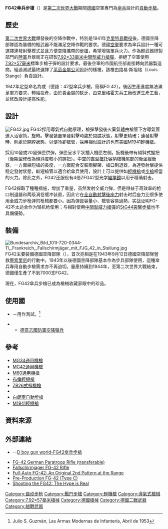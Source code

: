 {{noteTA
|G1=軍事
|G2=長度單位
|G3=Firearms
}}
{{Infobox Weapon
|name= FG42<br />{{lang|de|Fallschirmjägergewehr 42}}
|image= [[File:Rifle_FG42_model_2.jpg|250px]] [[File:Mitrailleuse-p1030118.jpg|250px]]
|image_size= 
|caption= FG42 E型（上）；FG42 G型（下）
|origin= {{flag|Nazi Germany}}
|type=[[自動步槍|自動步槍]]<br>[[戰鬥步槍|戰鬥步槍]]<br>[[狙擊步槍|狙擊步槍]]<br>[[卡賓槍|卡賓槍]]<br>[[輕機槍|輕機槍]]
<!-- Type selection -->
|is_ranged=yes
|is_bladed=
|is_explosive=
|is_artillery=
|is_vehicle=
<!-- Service history -->
|service= 1942－1945年
|used_by=[[納粹德國|納粹德國]]
|wars= [[第二次世界大战|第二次世界大战]]<br/>[[德蘇戰爭|德蘇戰爭]]<br/>[[越南戰爭|越南戰爭]]
<!-- Production history -->
|designer= 路易·斯坦格<br />（{{lang|en|Louis Stange}}）
|design_date=1942年
|manufacturer=[[萊茵金屬|萊茵金屬]]<br/>{{tsl|de|Krieghoff|克里格霍夫|克里格霍夫公司}}
|production_date=1942年
|number= 2,000把（I型），<br />4,397把（陸軍）
|variants= E型、G型
<!-- General specifications -->
|weight= 4.2公斤（E型），<br />4.95公斤(G型）
|length= 945毫米（E型），<br />975毫米（G型）
|part_length= 500毫米（19.7寸）
|crew=
<!-- Ranged weapon specifications --> 
|cartridge= [[7.92×57mm毛瑟|7.92×57毫米]] 
|action= [[氣動式_(槍械)|長行程活塞氣動式]]<br>[[轉拴式槍栓|轉拴式槍栓]]<br>[[開放式槍栓|開放式槍栓]]／閉鎖式槍栓
|mode= 半自動、全自動，可選射
|rate= 900發／分鐘（E型）<br /> 600發／分鐘（G型）
|velocity= 761米／每秒
|range= 550米
|max_range= 
|feed= 10或20發[[彈匣|彈匣]]
|sights= 機械照門，<br />ZFG42瞄準鏡（E型及G型）}}

'''FG42傘兵步槍'''（{{lang|de|Fallschirmjägergewehr 42}}）是[[第二次世界大戰|第二次世界大戰]]期間[[德國|德國]]空軍專門為[[傘兵|傘兵]]設計的[[自動步槍|自動步槍]]。

== 歷史 ==
[[第二次世界大戰|第二次世界大戰]]爆發後的空降作戰中，特別是1941年[[克里特島戰役|克里特島戰役]]後，德國空降部隊認為裝備的輕武器不能滿足空降作戰的要求。德國[[空軍|空軍]]要求為傘兵設計一種可選擇連發射擊模式並且方便空降攜帶的[[步槍|步槍]]，希望增強單兵火力。作為輕武器研製部門的[[陸軍|陸軍]]兵器局正在研製[[7.92×33mm_Kurz|7.92×33毫米]][[中間型威力槍彈|中間型威力槍彈]]，拒絕了空軍使用[[7.92×57mm毛瑟|7.92×57毫米]]標準步槍子彈的設計要求。最後空軍的帝國航空部直接轉向武器製造商。經過測試最終選擇了[[萊茵金屬|萊茵金屬公司]]設計的樣槍，該槍由路易·斯坦格（Louis Stange）負責設計。

1942年定型命名為{{lang|de|Fallschirmjägergewehr 42}}或{{lang|de|Fallschirmjäger-Gewehr 42}}（德語：42型傘兵步槍，簡稱FG 42）。後因生產進度無法滿足軍方要求，轉給{{tsl|de|Krieghoff|克里格霍夫|克里格霍夫公司}}投產，由於貴金屬的缺乏，由克里格霍夫兵工廠改進生產工藝，並修改設計提高性能。

== 設計 ==
[[File:FG42.jpg|thumb]]
FG42採用導氣式自動原理，槍彈擊發後火藥氣體由槍管下方導氣管進入活塞筒，旋轉{{Link-en|閉鎖式槍栓|Closed bolt}}。擊發裝置單發射擊時處於閉膛狀態，射擊更精確；連發射擊時，則處於開膛狀態，以便冷卻槍管，採用相似設計的也有美國[[M1941輕機槍|M1941輕機槍]]。

採用10發或20發彈匣供彈，彈匣呈水平狀插入機匣左側。扳機後帶有傾斜式握把（後期型修改為傾斜度較小的握把）。中空的直型[[槍托|槍托]]容納槍機尾部的後坐緩衝器，一方面縮短槍的長度，一方面配合安裝兩腳架、槍口制退器，為連發射擊提供穩定發射狀態，較短槍管以適合給傘兵使用，設計上可以提供如[[輕機槍|輕機槍]]或[[步槍|步槍]]相當的火力。除此之外，FG42还服役有4倍ZFG42型光学[[瞄準鏡|瞄準鏡]]以用于精确射击。

FG42採取了種種措施，增加了重量，虽然发射全威力弹，但是得益于高效率的枪口制退器和两级涡卷缓冲装置，因此它在[[自動火器|全自動射擊]][[後座力|後座力]]射击时后座力比很多使用全威力步枪弹的枪械都要小。因為彈匣容量小、槍管容易過熱，实战证明FG-42不太适合作为轻机枪使用；与相對使用[[中間型威力槍彈|中間型威力槍彈]]的[[StG44突擊步槍|StG44突擊步槍]]也不具備優勢。

== 裝備 ==
[[File:Bundesarchiv_Bild_101I-720-0344-11,_Frankreich,_Fallschirmjäger_mit_FJG_42_in_Stellung.jpg|thumb]]
FG42主要裝備德國空降部隊（{{lang|de|Fallschirmjäger}}），首次亮相是在1943年9月12日德國空降部隊營救[[墨索里尼|墨索里尼]]的行動中。1943年以後德國空降部隊基本作為步兵部隊使用，這種傘兵專用自動步槍需求亦不再迫切。量產持續到1944年，至第二次世界大戰結束，德國僅生產了不到7000支FG42。

現在，FG42傘兵步槍已成為槍械收藏家眼中的珍品。

== 使用國 ==
* {{flagcountry|Argentina}}－用作測試。<ref>Julio S. Guzmán, Las Armas Modernas de Infantería, Abril de 1953</ref>
* {{flagcountry|Nazi Germany}}
** [[德意志國防軍|德意志國防軍]][[空降獵兵|空降獵兵]]

== 參考 ==
{{commons|FG42}}
*[[MG34通用機槍|MG34通用機槍]]
*[[MG42通用機槍|MG42通用機槍]]
*[[M60通用機槍|M60通用機槍]]
*[[布倫輕機槍|布倫輕機槍]]
*[[ZB26式輕機槍|ZB26式輕機槍]]
*{{link-en|CAR自動步槍|Charlton Automatic Rifle}}
*[[白朗寧自動步槍|白朗寧自動步槍]]
*[[M1941輕機槍|M1941輕機槍]]

== 資料來源 ==
{{reflist}}

== 外部連結 ==
* {{zh icon}}—[http://firearmsworld.net/german/r/fg42/fg42.htm D boy gun world-FG42傘兵步槍]{{Wayback|url=http://firearmsworld.net/german/r/fg42/fg42.htm |date=20170717024317 }}
* [https://www.youtube.com/watch?v=RbxRKXKht3Y FG-42 German Paratroop Rifle (transferable) ]{{Wayback|url=https://www.youtube.com/watch?v=RbxRKXKht3Y |date=20190926213625 }}
* [https://www.youtube.com/watch?v=KdaUPUZXdSM Fallschirmjager FG-42 Rifle]{{Wayback|url=https://www.youtube.com/watch?v=KdaUPUZXdSM |date=20181007125532 }}
* [https://www.youtube.com/watch?v=XouWRwFPMvU Full-Auto FG-42: An Original 2nd Pattern at the Range]{{Wayback|url=https://www.youtube.com/watch?v=XouWRwFPMvU |date=20181009052308 }}
* [https://www.youtube.com/watch?v=729grX9SIMQ Pre-Production FG-42 (Type C)]{{Wayback|url=https://www.youtube.com/watch?v=729grX9SIMQ |date=20181203192253 }}
* [https://www.youtube.com/watch?v=7x6LibuC4N0 Shooting the FG42: The Hype is Real]{{Wayback|url=https://www.youtube.com/watch?v=7x6LibuC4N0 |date=20190517213330 }}

{{WWIIGermanInfWeapons}}

{{Authority control}}
[[Category:自动步枪|Category:自动步枪]]
[[Category:戰鬥步槍|Category:戰鬥步槍]]
[[Category:輕機槍|Category:輕機槍]]
[[Category:導氣式槍械|Category:導氣式槍械]]
[[Category:7.92×57毫米槍械|Category:7.92×57毫米槍械]]
[[Category:德國槍械|Category:德國槍械]]
[[Category:德國二戰武器|Category:德國二戰武器]]
[[Category:越戰武器|Category:越戰武器]]